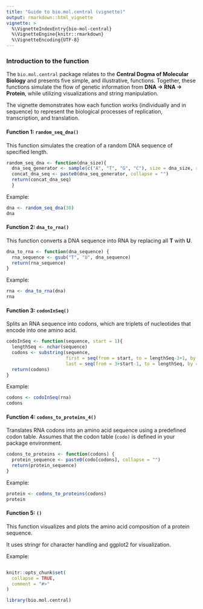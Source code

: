 ```yaml
---
title: "Guide to bio.mol.central (vignette)"
output: rmarkdown::html_vignette
vignette: >
  %\VignetteIndexEntry{bio-mol-central}
  %\VignetteEngine{knitr::rmarkdown}
  %\VignetteEncoding{UTF-8}
---
```


### Introduction to the function

The `bio.mol.central` package relates to the **Central Dogma of Molecular Biology** and presents five simple, and illustrative, functions. Together, these functions simulate the flow of genetic information from **DNA → RNA → Protein**, while utilizing visualizations and string manipulation.

The vignette demonstrates how each function works (individually and in sequence) to represent the biological processes of replication, transcription, and translation.

#### Function 1: `random_seq_dna()`

This function simulates the creation of a random DNA sequence of specified length.

```r
random_seq_dna <- function(dna_size){
  dna_seq_generator <- sample(c("A", "T", "G", "C"), size = dna_size, replace = TRUE)
  concat_dna_seq <- paste0(dna_seq_generator, collapse = "")
  return(concat_dna_seq)
  }
```

Example:

```r
dna <- random_seq_dna(30)
dna
```

#### Function 2: `dna_to_rna()`

This function converts a DNA sequence into RNA by replacing all **T** with **U**.

```r
dna_to_rna <- function(dna_sequence) {
  rna_sequence <- gsub("T", "U", dna_sequence)
  return(rna_sequence)
}
```

Example:

```r
rna <- dna_to_rna(dna)
rna
```

#### Function 3: `codonInSeq()`

Splits an RNA sequence into codons, which are triplets of nucleotides that encode into one amino acid.

```r
codoInSeq <- function(sequence, start = 1){
  lengthSeq <- nchar(sequence)
  codons <- substring(sequence,
                      first = seq(from = start, to = lengthSeq-3+1, by = 3),
                      last = seq(from = 3+start-1, to = lengthSeq, by = 3))
  return(codons)
}
```

Example:

```r
codons <- codoInSeq(rna)
codons
```

#### Function 4: `codons_to_proteins_4()`

Translates RNA codons into an amino acid sequence using a predefined codon table. Assumes that the codon table (`codo)` is defined in your package environment.

```r
codons_to_proteins <- function(codons) {
  protein_sequence <- paste0(codo[codons], collapse = "")
  return(protein_sequence)
}
```

Example:

```r
protein <- codons_to_proteins(codons)
protein
```

#### Function 5: `()`

This function visualizes and plots the amino acid composition of a protein sequence.

It uses stringr for character handling and ggplot2 for visualization.

Example:

```         
```

```r
knitr::opts_chunk$set(
  collapse = TRUE,
  comment = "#>"
)
```

```r
library(bio.mol.central)
```
